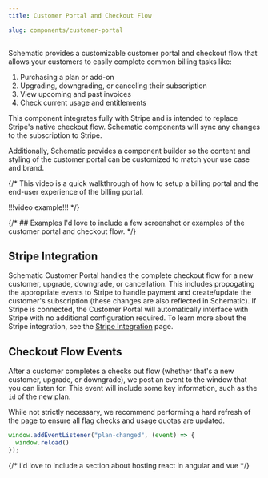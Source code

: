 ```yaml
---
title: Customer Portal and Checkout Flow

slug: components/customer-portal
---
```


Schematic provides a customizable customer portal and checkout flow that allows your customers to easily complete common billing tasks like:
1. Purchasing a plan or add-on
2. Upgrading, downgrading, or canceling their subscription
3. View upcoming and past invoices
4. Check current usage and entitlements

This component integrates fully with Stripe and is intended to replace Stripe's native checkout flow. Schematic components will sync any changes to the subscription to Stripe.

Additionally, Schematic provides a component builder so the content and styling of the customer portal can be customized to match your use case and brand.

{/* This video is a quick walkthrough of how to setup a billing portal and the end-user experience of the billing portal.

!!!video example!!! */}

{/* ## Examples
I'd love to include a few screenshot or examples of the customer portal and checkout flow.
*/}

## Stripe Integration

Schematic Customer Portal handles the complete checkout flow for a new customer, upgrade, downgrade, or cancellation. This includes propogating the appropriate events to Stripe to handle payment and create/update the customer's subscription (these changes are also reflected in Schematic). If Stripe is connected, the Customer Portal will automatically interface with Stripe with no additional configuration required. To learn more about the Stripe integration, see the [Stripe Integration](/integrations/stripe) page. 

## Checkout Flow Events

After a customer completes a checks out flow (whether that's a new customer, upgrade, or downgrade), we post an event to the window that you can listen for. This event will include some key information, such as the `id` of the new plan. 

While not strictly necessary, we recommend performing a hard refresh of the page to ensure all flag checks and usage quotas are updated.

```javascript
window.addEventListener("plan-changed", (event) => {
  window.reload()
});
```

{/*
i'd love to include a section about hosting react in angular and vue
*/}
